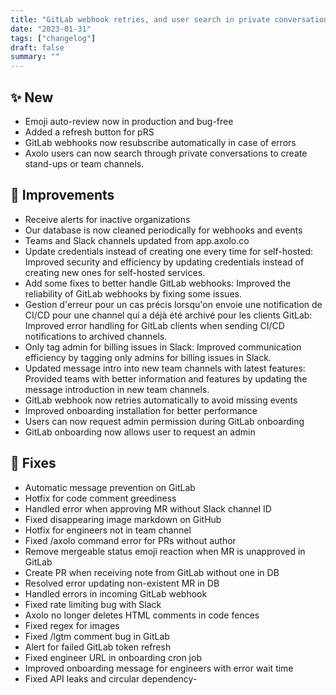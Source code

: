 ```yaml
---
title: "GitLab webhook retries, and user search in private conversations, with improvements in security, error handling, and various bug fixes for GitLab, Slack, among others."
date: "2023-01-31"
tags: ["changelog"]
draft: false
summary: ""
---
```


## ✨ New

- Emoji auto-review now in production and bug-free
- Added a refresh button for pRS
- GitLab webhooks now resubscribe automatically in case of errors
- Axolo users can now search through private conversations to create stand-ups or team channels.

## 🔨 Improvements

- Receive alerts for inactive organizations
- Our database is now cleaned periodically for webhooks and events
- Teams and Slack channels updated from app.axolo.co
- Update credentials instead of creating one every time for self-hosted: Improved security and efficiency by updating credentials instead of creating new ones for self-hosted services.
- Add some fixes to better handle GitLab webhooks: Improved the reliability of GitLab webhooks by fixing some issues.
- Gestion d'erreur pour un cas précis lorsqu'on envoie une notification de CI/CD pour une channel qui a déjà été archivé pour les clients GitLab: Improved error handling for GitLab clients when sending CI/CD notifications to archived channels.
- Only tag admin for billing issues in Slack: Improved communication efficiency by tagging only admins for billing issues in Slack.
- Updated message intro into new team channels with latest features: Provided teams with better information and features by updating the message introduction in new team channels.
- GitLab webhook now retries automatically to avoid missing events
- Improved onboarding installation for better performance
- Users can now request admin permission during GitLab onboarding
- GitLab onboarding now allows user to request an admin

## 🐞 Fixes

- Automatic message prevention on GitLab
- Hotfix for code comment greediness
- Handled error when approving MR without Slack channel ID
- Fixed disappearing image markdown on GitHub
- Hotfix for engineers not in team channel
- Fixed /axolo command error for PRs without author
- Remove mergeable status emoji reaction when MR is unapproved in GitLab
- Create PR when receiving note from GitLab without one in DB
- Resolved error updating non-existent MR in DB
- Handled errors in incoming GitLab webhook
- Fixed rate limiting bug with Slack
- Axolo no longer deletes HTML comments in code fences
- Fixed regex for images
- Fixed /lgtm comment bug in GitLab
- Alert for failed GitLab token refresh
- Fixed engineer URL in onboarding cron job
- Improved onboarding message for engineers with error wait time
- Fixed API leaks and circular dependency-
